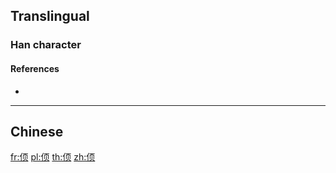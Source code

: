 ==Translingual==

===Han character===
{{Han char|rn=9|rad=人|as=06|sn=8|four=21282|canj=OMBO|ids=⿰亻页}}

====References====
* {{Han ref|kx=0102.291|uh=3454|ud=13396}}

----

==Chinese==
{{zh-see|㑯}}

[[fr:㑔]]
[[pl:㑔]]
[[th:㑔]]
[[zh:㑔]]